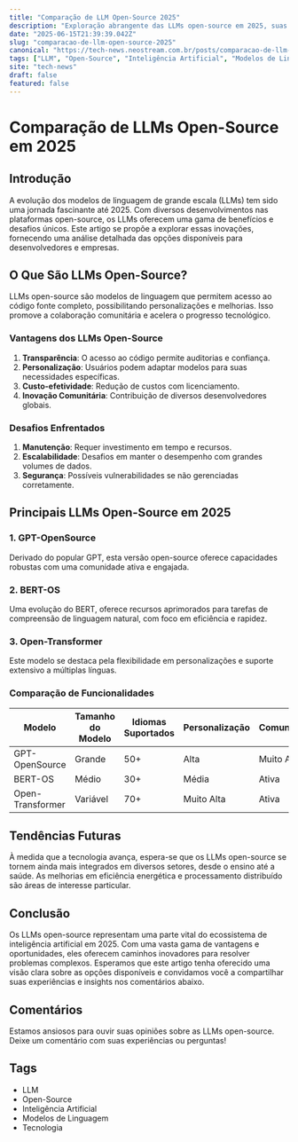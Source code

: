 ```yaml
---
title: "Comparação de LLM Open-Source 2025"
description: "Exploração abrangente das LLMs open-source em 2025, suas vantagens, desvantagens e tendências futuras."
date: "2025-06-15T21:39:39.042Z"
slug: "comparacao-de-llm-open-source-2025"
canonical: "https://tech-news.neostream.com.br/posts/comparacao-de-llm-open-source-2025"
tags: ["LLM", "Open-Source", "Inteligência Artificial", "Modelos de Linguagem", "Tecnologia"]
site: "tech-news"
draft: false
featured: false
---
```


# Comparação de LLMs Open-Source em 2025

## Introdução

A evolução dos modelos de linguagem de grande escala (LLMs) tem sido uma jornada fascinante até 2025. Com diversos desenvolvimentos nas plataformas open-source, os LLMs oferecem uma gama de benefícios e desafios únicos. Este artigo se propõe a explorar essas inovações, fornecendo uma análise detalhada das opções disponíveis para desenvolvedores e empresas.

## O Que São LLMs Open-Source?

LLMs open-source são modelos de linguagem que permitem acesso ao código fonte completo, possibilitando personalizações e melhorias. Isso promove a colaboração comunitária e acelera o progresso tecnológico.

### Vantagens dos LLMs Open-Source

1. **Transparência**: O acesso ao código permite auditorias e confiança.
2. **Personalização**: Usuários podem adaptar modelos para suas necessidades específicas.
3. **Custo-efetividade**: Redução de custos com licenciamento.
4. **Inovação Comunitária**: Contribuição de diversos desenvolvedores globais.

### Desafios Enfrentados

1. **Manutenção**: Requer investimento em tempo e recursos.
2. **Escalabilidade**: Desafios em manter o desempenho com grandes volumes de dados.
3. **Segurança**: Possíveis vulnerabilidades se não gerenciadas corretamente.

## Principais LLMs Open-Source em 2025

### 1. GPT-OpenSource

Derivado do popular GPT, esta versão open-source oferece capacidades robustas com uma comunidade ativa e engajada.

### 2. BERT-OS

Uma evolução do BERT, oferece recursos aprimorados para tarefas de compreensão de linguagem natural, com foco em eficiência e rapidez.

### 3. Open-Transformer

Este modelo se destaca pela flexibilidade em personalizações e suporte extensivo a múltiplas línguas.

### Comparação de Funcionalidades

| Modelo          | Tamanho do Modelo | Idiomas Suportados | Personalização | Comunidade |
|-----------------|-------------------|--------------------|----------------|------------|
| GPT-OpenSource  | Grande            | 50+                | Alta           | Muito Ativa|
| BERT-OS         | Médio             | 30+                | Média          | Ativa      |
| Open-Transformer| Variável          | 70+                | Muito Alta     | Ativa      |

## Tendências Futuras

À medida que a tecnologia avança, espera-se que os LLMs open-source se tornem ainda mais integrados em diversos setores, desde o ensino até a saúde. As melhorias em eficiência energética e processamento distribuído são áreas de interesse particular.

## Conclusão

Os LLMs open-source representam uma parte vital do ecossistema de inteligência artificial em 2025. Com uma vasta gama de vantagens e oportunidades, eles oferecem caminhos inovadores para resolver problemas complexos. Esperamos que este artigo tenha oferecido uma visão clara sobre as opções disponíveis e convidamos você a compartilhar suas experiências e insights nos comentários abaixo.

## Comentários

Estamos ansiosos para ouvir suas opiniões sobre as LLMs open-source. Deixe um comentário com suas experiências ou perguntas!

## Tags

- LLM
- Open-Source
- Inteligência Artificial
- Modelos de Linguagem
- Tecnologia